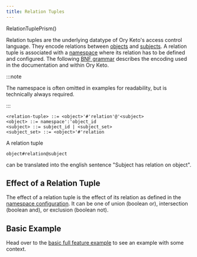 ```yaml
---
title: Relation Tuples
---
```


RelationTuplePrism()

Relation tuples are the underlying datatype of Ory Keto's access control
language. They encode relations between [objects](./objects.mdx) and
[subjects](./subjects.mdx). A relation tuple is associated with a
[namespace](./namespaces.mdx) where its relation has to be defined and
configured. The following
[BNF grammar](https://en.wikipedia.org/wiki/Backus%E2%80%93Naur_form) describes
the encoding used in the documentation and within Ory Keto.

:::note

The namespace is often omitted in examples for readability, but is technically
always required.

:::

```
<relation-tuple> ::= <object>'#'relation'@'<subject>
<object> ::= namespace':'object_id
<subject> ::= subject_id | <subject_set>
<subject_set> ::= <object>'#'relation
```

A relation tuple

```keto-relation-tuples
object#relation@subject
```

can be translated into the english sentence "Subject has relation on object".

## Effect of a Relation Tuple

The effect of a relation tuple is the effect of its relation as defined in the
[namespace configuration](/TODO). It can be one of union (boolean or),
intersection (boolean and), or exclusion (boolean not).

## Basic Example

Head over to the
[basic full feature example](../examples/olymp-file-sharing.mdx) to see an
example with some context.
